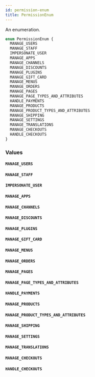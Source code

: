 ```yaml
---
id: permission-enum
title: PermissionEnum
---
```



An enumeration.

```graphql
enum PermissionEnum {
  MANAGE_USERS
  MANAGE_STAFF
  IMPERSONATE_USER
  MANAGE_APPS
  MANAGE_CHANNELS
  MANAGE_DISCOUNTS
  MANAGE_PLUGINS
  MANAGE_GIFT_CARD
  MANAGE_MENUS
  MANAGE_ORDERS
  MANAGE_PAGES
  MANAGE_PAGE_TYPES_AND_ATTRIBUTES
  HANDLE_PAYMENTS
  MANAGE_PRODUCTS
  MANAGE_PRODUCT_TYPES_AND_ATTRIBUTES
  MANAGE_SHIPPING
  MANAGE_SETTINGS
  MANAGE_TRANSLATIONS
  MANAGE_CHECKOUTS
  HANDLE_CHECKOUTS
}
```


### Values

#### `MANAGE_USERS` 




#### `MANAGE_STAFF` 




#### `IMPERSONATE_USER` 




#### `MANAGE_APPS` 




#### `MANAGE_CHANNELS` 




#### `MANAGE_DISCOUNTS` 




#### `MANAGE_PLUGINS` 




#### `MANAGE_GIFT_CARD` 




#### `MANAGE_MENUS` 




#### `MANAGE_ORDERS` 




#### `MANAGE_PAGES` 




#### `MANAGE_PAGE_TYPES_AND_ATTRIBUTES` 




#### `HANDLE_PAYMENTS` 




#### `MANAGE_PRODUCTS` 




#### `MANAGE_PRODUCT_TYPES_AND_ATTRIBUTES` 




#### `MANAGE_SHIPPING` 




#### `MANAGE_SETTINGS` 




#### `MANAGE_TRANSLATIONS` 




#### `MANAGE_CHECKOUTS` 




#### `HANDLE_CHECKOUTS` 






